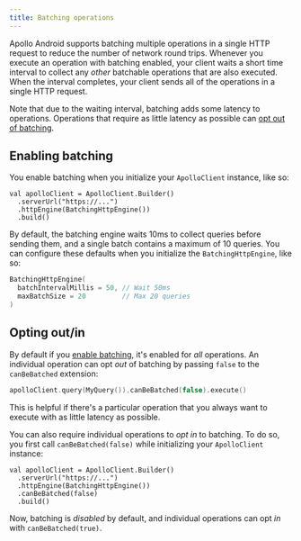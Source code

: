 ```yaml
---
title: Batching operations
---
```


Apollo Android supports batching multiple operations in a single HTTP request to reduce the number of network round trips. Whenever you execute an operation with batching enabled, your client waits a short time interval to collect any _other_ batchable operations that are also executed. When the interval completes, your client sends all of the operations in a single HTTP request.

Note that due to the waiting interval, batching adds some latency to operations. Operations that require as little latency as possible can [opt out of batching](#opting-outin).

## Enabling batching

You enable batching when you initialize your `ApolloClient` instance, like so:

```kotlin{3}
val apolloClient = ApolloClient.Builder()
  .serverUrl("https://...")
  .httpEngine(BatchingHttpEngine())
  .build()
```

By default, the batching engine waits 10ms to collect queries before sending them, and a single batch contains a maximum of 10 queries. You can configure these defaults when you initialize the `BatchingHttpEngine`, like so:

```kotlin
BatchingHttpEngine(
  batchIntervalMillis = 50, // Wait 50ms
  maxBatchSize = 20         // Max 20 queries
)
```

## Opting out/in

By default if you [enable batching](#enabling-batching), it's enabled for _all_ operations. An individual operation can opt _out_ of batching by passing `false` to the `canBeBatched` extension:

```kotlin
apolloClient.query(MyQuery()).canBeBatched(false).execute()
```

This is helpful if there's a particular operation that you always want to execute with as little latency as possible.

You can also require individual operations to _opt in_ to batching. To do so, you first call `canBeBatched(false)` while initializing your `ApolloClient` instance:

```kotlin{4}
val apolloClient = ApolloClient.Builder()
  .serverUrl("https://...")
  .httpEngine(BatchingHttpEngine())
  .canBeBatched(false)
  .build()
```

Now, batching is _disabled_ by default, and individual operations can opt _in_ with `canBeBatched(true)`.

